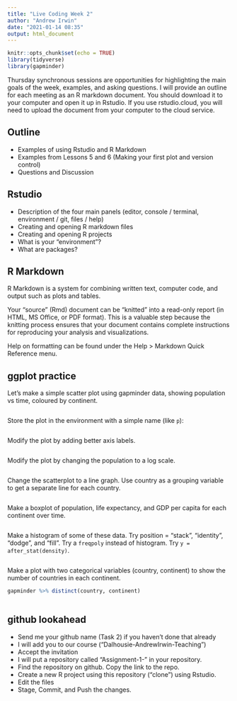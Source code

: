 ```yaml
---
title: "Live Coding Week 2"
author: "Andrew Irwin"
date: "2021-01-14 08:35"
output: html_document
---
```


```r
knitr::opts_chunk$set(echo = TRUE)
library(tidyverse)
library(gapminder)
```

Thursday synchronous sessions are opportunities for highlighting the main goals of the week, examples, and asking questions. I will provide an outline for each meeting as an R markdown document. You should download it to your computer and open it up in Rstudio. If you use rstudio.cloud, you will need to upload the document from your computer to the cloud service.

## Outline

* Examples of using Rstudio and R Markdown
* Examples from Lessons 5 and 6 (Making your first plot and version control)
* Questions and Discussion

## Rstudio

* Description of the four main panels (editor, console / terminal, environment / git, files / help)
* Creating and opening R markdown files
* Creating and opening R projects
* What is your "environment"?
* What are packages?

## R Markdown

R Markdown is a system for combining written text, computer code, and output such as plots and tables.

Your "source" (Rmd) document can be "knitted" into a read-only report (in HTML, MS Office, or PDF format). This is a valuable step because the knitting process ensures that your document contains complete instructions for reproducing your analysis and visualizations.

Help on formatting can be found under the Help > Markdown Quick Reference menu.


## ggplot practice

Let's make a simple scatter plot using gapminder data, showing population vs time, coloured by continent.

```r


```

Store the plot in the environment with a simple name (like `p`):

```r


```

Modify the plot by adding better axis labels.

```r


```


Modify the plot by changing the population to a log scale.

```r


```

Change the scatterplot to a line graph. Use country as a grouping variable to get a separate line for each country.


```r


```

Make a boxplot of population, life expectancy, and GDP per capita for each continent over time.

```r

```

Make a histogram of some of these data. Try position = "stack", "identity", "dodge", and "fill". Try a `freqpoly` instead of histogram. Try `y = after_stat(density)`.

```r


```

Make a plot with two categorical variables (country, continent) to show the number of countries in each continent.  

```r
gapminder %>% distinct(country, continent)
  
```


## github lookahead

* Send me your github name (Task 2) if you haven't done that already
* I will add you to our course ("Dalhousie-AndrewIrwin-Teaching")
* Accept the invitation
* I will put a repository called "Assignment-1-<github name>" in your repository.
* Find the repository on github. Copy the link to the repo.
* Create a new R project using this repository ("clone") using Rstudio.
* Edit the files
* Stage, Commit, and Push the changes.

